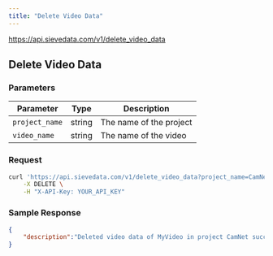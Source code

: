 ```yaml
---
title: "Delete Video Data"
---
```



<Request method="POST">https://api.sievedata.com/v1/delete_video_data</Request>

## Delete Video Data

### Parameters

| Parameter | Type | Description |
| ---- | ----- | ---- |
| `project_name` | string | The name of the project |
| `video_name` | string | The name of the video |

### Request

```bash Terminal
curl 'https://api.sievedata.com/v1/delete_video_data?project_name=CamNet&video_name=MyVideo' \
    -X DELETE \
    -H "X-API-Key: YOUR_API_KEY"
```

### Sample Response

```json
{
    "description":"Deleted video data of MyVideo in project CamNet successfully.",
}
```